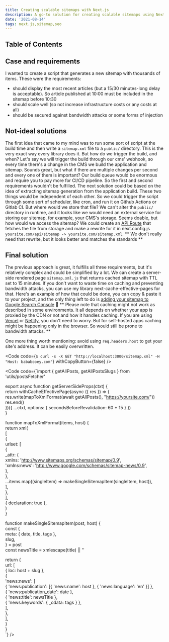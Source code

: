 ```yaml
---
title: Creating scalable sitemaps with Next.js
description: A go-to solution for creating scalable sitemaps using Next.js with minimal effort and costs
date: '2021-08-14'
tags: next.js,sitemap,seo
---
```


## Table of Contents

## Case and requirements

I wanted to create a script that generates a new sitemap with thousands of items. These were the requirements:
- should display the most recent articles (but a 15/30 minutes-long delay is acceptable). So article published at 10:00 must be included in the sitemap before 10:30
- should scale well (so not increase infrastructure costs or any costs at all)
- should be secured against bandwidth attacks or some forms of injection

## Not-ideal solutions

The first idea that came to my mind was to run some sort of script at the build time and then write a `sitemap.xml` file to a `public/` directory. This is the very exact way every library does it. But how do we trigger the build, and when?
Let's say we will trigger the build through our cms' webhook, so every time there's a change in the CMS we build the application and sitemap. Sounds great, but what if there are multiple changes per second and every one of them is important? Our build queue would be enormous and require you to pay more for CI/CD pipeline. So the first and second requirements wouldn't be fulfilled.
The next solution could be based on the idea of extracting sitemap generation from the application build. These two things would be independent of each other. So we could trigger the script through some sort of scheduler, like cron, and run it on Github Actions or Gitlab CI. But where would we store that file? We can't alter the `public/` directory in runtime, and it looks like we would need an external service for storing our sitemap, for example, your CMS's storage.
Seems doable, but how would we access the sitemap? We could create an [API Route](https://nextjs.org/docs/api-routes/introduction) that fetches the file from storage and make a rewrite for it in next.config.js `yoursite.com/api/sitemap -> yoursite.com/sitemap.xml`.
** We don't really need that rewrite, but it looks better and matches the standards **

## Final solution

The previous approach is great, it fulfills all three requirements, but it's relatively complex and could be simplified by a lot. We can create a server-side rendered page `sitemap.xml.js` that returns cached sitemap with TTL set to 15 minutes. If you don't want to waste time on caching and preventing bandwidth attacks, you can use my library next-cache-effective-pages for that.
Here's an example of how that could be done, you can copy & paste it to your project, and the only thing left to do is [adding your sitemap to Google Search Console](https://developers.google.com/search/docs/advanced/sitemaps/build-sitemap#addsitemap) 🤠
** Please note that caching might not work as described in some environments. It all depends on whether your app is proxied by the CDN or not and how it handles caching. If you are using [Vercel](https://vercel.com/docs/edge-network/caching) or [Netlify](https://www.netlify.com/products/edge/), you don't need to worry. But for self-hosted apps caching might be happening only in the browser. So would still be prone to bandwidth attacks. **

One more thing worth mentioning: avoid using `req.headers.host` to get your site's address. It can be easily overwritten.

<Code code={`$ curl -s -X GET "http://localhost:3000/sitemap.xml" -H "Host: bababooey.com"`} withCopyButton={false} />

<Code code={`import { getAllPosts, getAllPostsSlugs } from 'utils/postsFetcher'  
  
  
export async function getServerSideProps(ctxt) {  
  return withCacheEffectivePage(async ({ res }) => {  
    res.write(mapToXmlFormat(await getAllPosts(), "https://yoursite.com/"))  
    res.end()  
  })({ ...ctxt, options: { secondsBeforeRevalidation: 60 * 15 } })  
}  
  
function mapToXmlFormat(items, host) {  
  return xml(  
    [  
      {  
        urlset: [  
          {  
            _attr: {  
              xmlns: 'http://www.sitemaps.org/schemas/sitemap/0.9',  
              'xmlns:news': 'http://www.google.com/schemas/sitemap-news/0.9',  
            },  
          },  
          ...items.map((singleItem) => makeSingleSitemapItem(singleItem, host)),  
        ],  
      },  
    ],  
    { declaration: true },  
  )  
}  
  
function makeSingleSitemapItem(post, host) {  
  const {  
    meta: { date, title, tags },  
    slug,  
  } = post  
  const newsTitle = xmlescape(title) || ''  
  
  return {  
    url: [  
      { loc: host + slug },  
      {  
        'news:news': [  
          { 'news:publication': [{ 'news:name': host }, { 'news:language': 'en' }] },  
          { 'news:publication_date': date },  
          { 'news:title': newsTitle },  
          { 'news:keywords': { _cdata: tags } },  
        ],  
      },  
    ],  
  }  
}  
`} />
